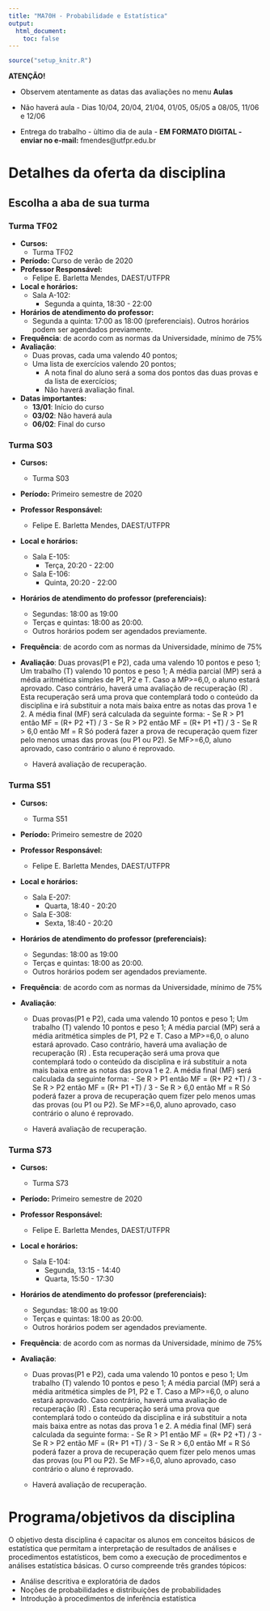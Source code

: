 ```yaml
---
title: "MA70H - Probabilidade e Estatística"
output:
  html_document:
    toc: false
---
```


```r
source("setup_knitr.R")
```

<div class="alert alert-danger" role="alert">
**ATENÇÃO!**

- Observem atentamente as datas das avaliações no menu **Aulas**

- Não haverá aula - Dias 10/04, 20/04, 21/04, 01/05, 05/05 a 08/05, 11/06 e 12/06

- Entrega do trabalho - ùltimo dia de aula - **EM FORMATO DIGITAL - enviar no e-mail:** fmendes@utfpr.edu.br

</div>

# Detalhes da oferta da disciplina

## Escolha a aba de sua turma {.tabset}

### Turma TF02

- **Cursos:**
    - Turma TF02
- **Período:** Curso de verão de 2020
- **Professor Responsável:**
    - Felipe E. Barletta Mendes, DAEST/UTFPR

- **Local e horários:**
    - Sala A-102:
        - Segunda a quinta, 18:30 - 22:00

- **Horários de atendimento do professor:**
    - Segunda a quinta: 17:00 as 18:00 (preferenciais). Outros horários
      podem ser agendados previamente.
- **Frequência**: de acordo com as normas da Universidade, mínimo de 75%
- **Avaliação**:
    - Duas provas, cada uma valendo 40 pontos;
    - Uma lista de exercícios valendo 20 pontos;
        - A nota final do aluno será a soma dos pontos das duas provas e da lista de exercícios;
        - Não haverá avaliação final.
    
- **Datas importantes:**
    - **13/01**: Início do curso
    - **03/02**: Não haverá aula
    - **06/02**: Final do curso
   
   

### Turma S03

- **Cursos:**
    - Turma S03
- **Período:** Primeiro semestre de 2020
- **Professor Responsável:**
    - Felipe E. Barletta Mendes, DAEST/UTFPR

- **Local e horários:**
    - Sala E-105:
        - Terça, 20:20 - 22:00
    - Sala E-106:
        - Quinta, 20:20 - 22:00    

- **Horários de atendimento do professor (preferenciais):**
    - Segundas: 18:00 as 19:00
    - Terças e quintas: 18:00 as 20:00.
    - Outros horários podem ser agendados previamente.
    
- **Frequência**: de acordo com as normas da Universidade, mínimo de 75%

- **Avaliação**:
    Duas provas(P1 e P2), cada uma valendo 10 pontos e peso 1; Um trabalho (T) valendo 10 pontos e peso 1; A média parcial (MP) será a média aritmética simples de P1, P2 e T. Caso a MP>=6,0, o aluno estará aprovado. Caso contrário, haverá uma avaliação de recuperação (R) . Esta recuperação será uma prova que contemplará todo o conteúdo da disciplina e irá substituir a nota mais baixa entre as notas das prova 1 e 2. A média final (MF) será calculada da seguinte forma: - Se R > P1 então MF = (R+ P2 +T) / 3 - Se R > P2 então MF = (R+ P1 +T) / 3 - Se R > 6,0 então Mf = R Só poderá fazer a prova de recuperação quem fizer pelo menos umas das provas (ou P1 ou P2). Se MF>=6,0, aluno aprovado, caso contrário o aluno é reprovado.

  - Haverá avaliação de recuperação.
    

### Turma S51

- **Cursos:**
    - Turma S51
- **Período:** Primeiro semestre de 2020
- **Professor Responsável:**
    - Felipe E. Barletta Mendes, DAEST/UTFPR

- **Local e horários:**
    - Sala E-207:
        - Quarta, 18:40 - 20:20
    - Sala E-308:
        - Sexta, 18:40 - 20:20    

- **Horários de atendimento do professor (preferenciais):**
    - Segundas: 18:00 as 19:00
    - Terças e quintas: 18:00 as 20:00.
    - Outros horários podem ser agendados previamente.
- **Frequência**: de acordo com as normas da Universidade, mínimo de 75%

- **Avaliação**:
    - Duas provas(P1 e P2), cada uma valendo 10 pontos e peso 1; Um trabalho (T) valendo 10 pontos e peso 1; A média parcial (MP) será a média aritmética simples de P1, P2 e T. Caso a MP>=6,0, o aluno estará aprovado. Caso contrário, haverá uma avaliação de recuperação (R) . Esta recuperação será uma prova que contemplará todo o conteúdo da disciplina e irá substituir a nota mais baixa entre as notas das prova 1 e 2. A média final (MF) será calculada da seguinte forma: - Se R > P1 então MF = (R+ P2 +T) / 3 - Se R > P2 então MF = (R+ P1 +T) / 3 - Se R > 6,0 então Mf = R Só poderá fazer a prova de recuperação quem fizer pelo menos umas das provas (ou P1 ou P2). Se MF>=6,0, aluno aprovado, caso contrário o aluno é reprovado.

  - Haverá avaliação de recuperação.
    
    
### Turma S73

- **Cursos:**
    - Turma S73
- **Período:** Primeiro semestre de 2020
- **Professor Responsável:**
    - Felipe E. Barletta Mendes, DAEST/UTFPR

- **Local e horários:**
    - Sala E-104:
        - Segunda, 13:15 - 14:40
        - Quarta, 15:50 - 17:30  
        
- **Horários de atendimento do professor (preferenciais):**
    - Segundas: 18:00 as 19:00
    - Terças e quintas: 18:00 as 20:00.
    - Outros horários podem ser agendados previamente.
- **Frequência**: de acordo com as normas da Universidade, mínimo de 75%

- **Avaliação**:
    - Duas provas(P1 e P2), cada uma valendo 10 pontos e peso 1; Um trabalho (T) valendo 10 pontos e peso 1; A média parcial (MP) será a média aritmética simples de P1, P2 e T. Caso a MP>=6,0, o aluno estará aprovado. Caso contrário, haverá uma avaliação de recuperação (R) . Esta recuperação será uma prova que contemplará todo o conteúdo da disciplina e irá substituir a nota mais baixa entre as notas das prova 1 e 2. A média final (MF) será calculada da seguinte forma: - Se R > P1 então MF = (R+ P2 +T) / 3 - Se R > P2 então MF = (R+ P1 +T) / 3 - Se R > 6,0 então Mf = R Só poderá fazer a prova de recuperação quem fizer pelo menos umas das provas (ou P1 ou P2). Se MF>=6,0, aluno aprovado, caso contrário o aluno é reprovado.

  - Haverá avaliação de recuperação.
  
    
    
# Programa/objetivos da disciplina

O objetivo desta disciplina é capacitar os alunos em conceitos básicos
de estatística que permitam a interpretação de resultados de análises e
procedimentos estatísticos, bem como a execução de procedimentos e
análises estatística básicas. O curso compreende três grandes tópicos:

- Análise descritiva e exploratória de dados
- Noções de probabilidades e distribuições de probabilidades
- Introdução à procedimentos de inferência estatística
